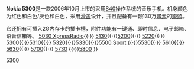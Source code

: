 {{Infobox Mobile  
|name = Nokia 5300 
|image = Nokia_5300_1.jpg 
|networks = [[GSM|GSM]]900/1800/1900MHz 
|connectivity = [[GPRS|GPRS]], [[HSCSD|HSCSD]], [[Enhanced_Data_Rates_for_GSM_Evolution|EDGE]], [[Bluetooth|Bluetooth]], [[Infrared_Data_Association|IrDA]],  [[USB|USB]] 
|cpu = ARM9 
|memory = MicroSD扩展 
|ringtone = 64和弦
|screen = [[QVGA|QVGA]] (240x320 [[像素|像素]]), 26万色 2.0寸 [[TFT|TFT]] 彩屏 
|size = 92.4×48.2×20.7mm 
|weight = 106.5g
}}
'''Nokia 5300'''是一款2006年10月上市的采用[[S40|S40]]操作系统的音乐手机。机身颜色为红色和白色/灰色和白色，采用[[滑盖|滑盖]]设计，并且配备有一颗130万[[畫素|畫素]]的[[鏡頭|鏡頭]]。

它还拥有可插入2G内存卡的插卡槽，附件功能有一键通、即时信息、电子邮箱、语音信箱等。
{{Navbox
|name  = 诺基亚 XpressMusic 系列手机
|title = [[诺基亚|诺基亚]][[XpressMusic|XpressMusic]]系列
|list1 = [[Nokia_3250|3250]]{{·}} [[Nokia_5030|5030 XpressRadio]]{{·}} [[Nokia_5130|5130]]{{·}}[[Nokia_5200|5200]]{{·}} [[Nokia_5220|5220]]{{·}} [[Nokia_5300|5300]]{{·}}[[Nokia_5310|5310]]{{·}} [[Nokia_5320|5320]]{{·}}[[Nokia_5330|5330]]{{·}}[[Nokia_5500|5500 Sport]] {{·}}[[Nokia_5530|5530]]{{·}}  [[Nokia_5610|5610]]{{·}} [[Nokia_5630|5630]]{{·}} [[Nokia_5700|5700]]{{·}} [[Nokia_5730|5730]] {{·}}[[Nokia_5800|5800]]
}}

<div class="references-small">
<references />
</div>
{{NOKIANseriesphones}}
[[Category:诺基亚手机|5300]]
{{Mobile-stub}}
{{tele-stub}}